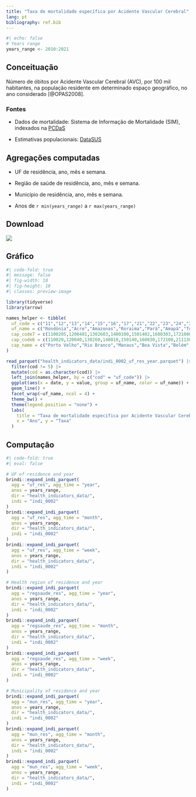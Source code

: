 ```yaml
---
title: "Taxa de mortalidade específica por Acidente Vascular Cerebral"
lang: pt
bibliography: ref.bib
---
```


```r
#| echo: false
# Years range
years_range <- 2010:2021
```

## Conceituação

Número de óbitos por Acidente Vascular Cerebral (AVC), por 100 mil habitantes, na população residente em determinado espaço geográfico, no ano considerado [@OPAS2008].

### Fontes

-   Dados de mortalidade: Sistema de Informação de Mortalidade (SIM), indexados na [PCDaS](https://pcdas.icict.fiocruz.br/)

-   Estimativas populacionais: [DataSUS](https://datasus.saude.gov.br/)

## Agregações computadas

-   UF de residência, ano, mês e semana.

-   Região de saúde de residência, ano, mês e semana.

-   Município de residência, ano, mês e semana.

-   Anos de `r min(years_range)` a `r max(years_range)`

## Download

[![](https://zenodo.org/badge/DOI/10.5281/zenodo.10950327.svg)](https://doi.org/10.5281/zenodo.10950327)

## Gráfico

```r
#| code-fold: true
#| message: false
#| fig-width: 10
#| fig-height: 10
#| classes: preview-image

library(tidyverse)
library(arrow)

names_helper <- tibble(
  uf_code = c("11","12","13","14","15","16","17","21","22","23","24","25","26","27","28","29","31","32","33","35","41","42","43","50","51","52","53"),
  uf_name = c("Rondônia","Acre","Amazonas","Roraima","Pará","Amapá","Tocantins","Maranhão","Piauí","Ceará","Rio Grande do Norte","Paraíba","Pernambuco","Alagoas","Sergipe","Bahia","Minas Gerais","Espírito Santo","Rio de Janeiro","São Paulo","Paraná","Santa Catarina","Rio Grande do Sul","Mato Grosso do Sul","Mato Grosso","Goiás","Distrito Federal"),
  cap_code7 = c(1100205,1200401,1302603,1400100,1501402,1600303,1721000,2111300,2211001,2304400,2408102,2507507,2611606,2704302,2800308,2927408,3106200,3205309,3304557,3550308,4106902,4205407,4314902,5002704,5103403,5208707,5300108),
  cap_code6 = c(110020,120040,130260,140010,150140,160030,172100,211130,221100,230440,240810,250750,261160,270430,280030,292740,310620,320530,330455,355030,410690,420540,431490,500270,510340,520870,530010),
  cap_name = c("Porto Velho","Rio Branco","Manaus","Boa Vista","Belém","Macapá","Palmas","São Luís","Teresina","Fortaleza","Natal","João Pessoa","Recife","Maceió","Aracaju","Salvador","Belo Horizonte","Vitória","Rio de Janeiro","São Paulo","Curitiba","Florianópolis","Porto Alegre","Campo Grande","Cuiabá","Goiânia","Brasília")
)

read_parquet("health_indicators_data/indi_0002_uf_res_year.parquet") |>
  filter(cod != 5) |>
  mutate(cod = as.character(cod)) |>
  left_join(names_helper, by = c("cod" = "uf_code")) |>
  ggplot(aes(x = date, y = value, group = uf_name, color = uf_name)) + 
  geom_line() +
  facet_wrap(~uf_name, ncol = 4) +
  theme_bw() +
  theme(legend.position = "none") +
  labs(
    title = "Taxa de mortalidade específica por Acidente Vascular Cerebral",
    x = "Ano", y = "Taxa"
  )
```

## Computação

```r
#| code-fold: true
#| eval: false

# UF of residence and year
brindi::expand_indi_parquet(
  agg = "uf_res", agg_time = "year", 
  anos = years_range, 
  dir = "health_indicators_data/", 
  indi = "indi_0002"
)
brindi::expand_indi_parquet(
  agg = "uf_res", agg_time = "month", 
  anos = years_range, 
  dir = "health_indicators_data/", 
  indi = "indi_0002"
)
brindi::expand_indi_parquet(
  agg = "uf_res", agg_time = "week", 
  anos = years_range, 
  dir = "health_indicators_data/", 
  indi = "indi_0002"
)

# Health region of residence and year
brindi::expand_indi_parquet(
  agg = "regsaude_res", agg_time = "year", 
  anos = years_range, 
  dir = "health_indicators_data/", 
  indi = "indi_0002"
)
brindi::expand_indi_parquet(
  agg = "regsaude_res", agg_time = "month", 
  anos = years_range, 
  dir = "health_indicators_data/", 
  indi = "indi_0002"
)
brindi::expand_indi_parquet(
  agg = "regsaude_res", agg_time = "week", 
  anos = years_range, 
  dir = "health_indicators_data/", 
  indi = "indi_0002"
)

# Municipality of residence and year
brindi::expand_indi_parquet(
  agg = "mun_res", agg_time = "year", 
  anos = years_range, 
  dir = "health_indicators_data/", 
  indi = "indi_0002"
)
brindi::expand_indi_parquet(
  agg = "mun_res", agg_time = "month", 
  anos = years_range, 
  dir = "health_indicators_data/", 
  indi = "indi_0002"
)
brindi::expand_indi_parquet(
  agg = "mun_res", agg_time = "week", 
  anos = years_range, 
  dir = "health_indicators_data/", 
  indi = "indi_0002"
)
```
